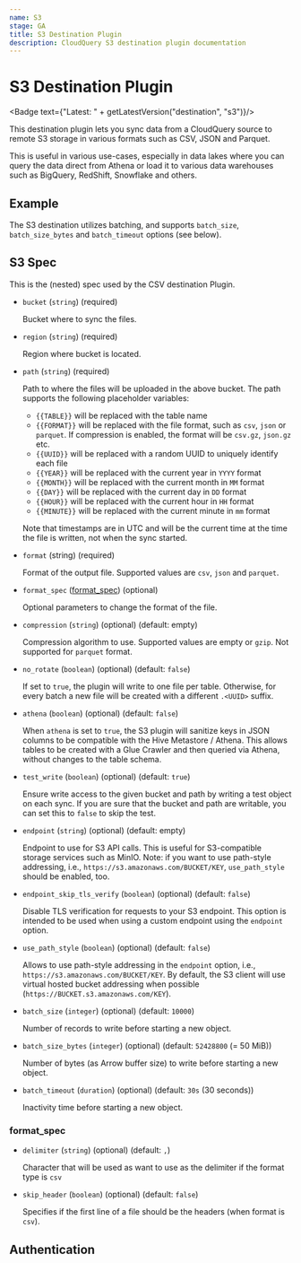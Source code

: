 ```yaml
---
name: S3
stage: GA
title: S3 Destination Plugin
description: CloudQuery S3 destination plugin documentation
---
```

# S3 Destination Plugin


<Badge text={"Latest: " + getLatestVersion("destination", "s3")}/>

This destination plugin lets you sync data from a CloudQuery source to remote S3 storage in various formats such as CSV, JSON and Parquet.

This is useful in various use-cases, especially in data lakes where you can query the data direct from Athena or load it to various data warehouses such as BigQuery, RedShift, Snowflake and others.

## Example

<Configuration />

The S3 destination utilizes batching, and supports `batch_size`, `batch_size_bytes` and `batch_timeout` options (see below).

## S3 Spec

This is the (nested) spec used by the CSV destination Plugin.

- `bucket` (`string`) (required)

  Bucket where to sync the files.

- `region` (`string`) (required)

  Region where bucket is located.

- `path` (`string`) (required)

  Path to where the files will be uploaded in the above bucket. The path supports the following placeholder variables:

  - `{{TABLE}}` will be replaced with the table name
  - `{{FORMAT}}` will be replaced with the file format, such as `csv`, `json` or `parquet`. If compression is enabled, the format will be `csv.gz`, `json.gz` etc.
  - `{{UUID}}` will be replaced with a random UUID to uniquely identify each file
  - `{{YEAR}}` will be replaced with the current year in `YYYY` format
  - `{{MONTH}}` will be replaced with the current month in `MM` format
  - `{{DAY}}` will be replaced with the current day in `DD` format
  - `{{HOUR}}` will be replaced with the current hour in `HH` format
  - `{{MINUTE}}` will be replaced with the current minute in `mm` format

  Note that timestamps are in UTC and will be the current time at the time the file is written, not when the sync started.

- `format` (string) (required)

  Format of the output file. Supported values are `csv`, `json` and `parquet`.

- `format_spec` ([format_spec](#format_spec)) (optional)

  Optional parameters to change the format of the file.

- `compression` (`string`) (optional) (default: empty)

  Compression algorithm to use. Supported values are empty or `gzip`. Not supported for `parquet` format.

- `no_rotate` (`boolean`) (optional) (default: `false`)

  If set to `true`, the plugin will write to one file per table.
  Otherwise, for every batch a new file will be created with a different `.<UUID>` suffix.

- `athena` (`boolean`) (optional) (default: `false`)

  When `athena` is set to `true`, the S3 plugin will sanitize keys in JSON columns to be compatible with the Hive Metastore / Athena.
  This allows tables to be created with a Glue Crawler and then queried via Athena, without changes to the table schema.

- `test_write` (`boolean`) (optional) (default: `true`)

  Ensure write access to the given bucket and path by writing a test object on each sync.
  If you are sure that the bucket and path are writable, you can set this to `false` to skip the test.

- `endpoint` (`string`) (optional) (default: empty)

  Endpoint to use for S3 API calls. This is useful for S3-compatible storage services such as MinIO.
  Note: if you want to use path-style addressing, i.e., `https://s3.amazonaws.com/BUCKET/KEY`, `use_path_style` should be enabled, too.

- `endpoint_skip_tls_verify` (`boolean`) (optional) (default: `false`)
  
  Disable TLS verification for requests to your S3 endpoint. This option is intended to be used when using a custom endpoint using the `endpoint` option.

- `use_path_style` (`boolean`) (optional) (default: `false`)

  Allows to use path-style addressing in the `endpoint` option, i.e., `https://s3.amazonaws.com/BUCKET/KEY`.
  By default, the S3 client will use virtual hosted bucket addressing when possible (`https://BUCKET.s3.amazonaws.com/KEY`).

- `batch_size` (`integer`) (optional) (default: `10000`)

  Number of records to write before starting a new object.

- `batch_size_bytes` (`integer`) (optional) (default: `52428800` (= 50 MiB))

  Number of bytes (as Arrow buffer size) to write before starting a new object.

- `batch_timeout` (`duration`) (optional) (default: `30s` (30 seconds))

  Inactivity time before starting a new object.

### format_spec

- `delimiter` (`string`) (optional) (default: `,`)

  Character that will be used as want to use as the delimiter if the format type is `csv`

- `skip_header` (`boolean`) (optional) (default: `false`)

  Specifies if the first line of a file should be the headers (when format is `csv`).

## Authentication

<Authentication />
